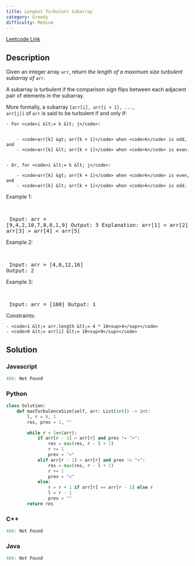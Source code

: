 ```yaml
---
title: Longest Turbulent Subarray
category: Greedy
difficulty: Medium
---
```


<Callout>

[Leetcode Link](https://leetcode.com/problems/longest-turbulent-subarray)

</Callout>

## Description
Given an integer array <code>arr</code>, return *the length of a maximum size turbulent subarray of* <code>arr</code>.

A subarray is turbulent if the comparison sign flips between each adjacent pair of elements in the subarray.

More formally, a subarray <code>[arr[i], arr[i + 1], ..., arr[j]]</code> of <code>arr</code> is said to be turbulent if and only if:


	- For <code>i &lt;= k &lt; j</code>:

	
		- <code>arr[k] &gt; arr[k + 1]</code> when <code>k</code> is odd, and
		- <code>arr[k] &lt; arr[k + 1]</code> when <code>k</code> is even.
	
	
	- Or, for <code>i &lt;= k &lt; j</code>:
	
		- <code>arr[k] &gt; arr[k + 1]</code> when <code>k</code> is even, and
		- <code>arr[k] &lt; arr[k + 1]</code> when <code>k</code> is odd.
	
	


 
Example 1:

<br /><pre className="overflow-x-auto">
Input: arr = [9,4,2,10,7,8,8,1,9]
Output: 5
Explanation: arr[1] &gt; arr[2] &lt; arr[3] &gt; arr[4] &lt; arr[5]
</pre>

Example 2:

<br /><pre className="overflow-x-auto">
Input: arr = [4,8,12,16]
Output: 2
</pre>

Example 3:

<br /><pre className="overflow-x-auto">
Input: arr = [100]
Output: 1
</pre>

 
Constraints:


	- <code>1 &lt;= arr.length &lt;= 4 * 10<sup>4</sup></code>
	- <code>0 &lt;= arr[i] &lt;= 10<sup>9</sup></code>



## Solution

### Javascript
```javascript
404: Not Found
```
### Python
```python
class Solution:
    def maxTurbulenceSize(self, arr: List[int]) -> int:
        l, r = 0, 1
        res, prev = 1, ""

        while r < len(arr):
            if arr[r - 1] > arr[r] and prev != ">":
                res = max(res, r - l + 1)
                r += 1
                prev = ">"
            elif arr[r - 1] < arr[r] and prev != "<":
                res = max(res, r - l + 1)
                r += 1
                prev = "<"
            else:
                r = r + 1 if arr[r] == arr[r - 1] else r
                l = r - 1
                prev = ""
        return res

```
### C++
```cpp
404: Not Found
```
### Java
```java
404: Not Found
```


